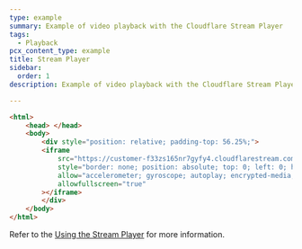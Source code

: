```yaml
---
type: example
summary: Example of video playback with the Cloudflare Stream Player
tags:
  - Playback
pcx_content_type: example
title: Stream Player
sidebar:
  order: 1
description: Example of video playback with the Cloudflare Stream Player

---
```


```html
<html>
	<head> </head>
	<body>
		<div style="position: relative; padding-top: 56.25%;">
		<iframe
			src="https://customer-f33zs165nr7gyfy4.cloudflarestream.com/6b9e68b07dfee8cc2d116e4c51d6a957/iframe?poster=https%3A%2F%2Fcustomer-f33zs165nr7gyfy4.cloudflarestream.com%2F6b9e68b07dfee8cc2d116e4c51d6a957%2Fthumbnails%2Fthumbnail.jpg%3Ftime%3D%26height%3D600"
			style="border: none; position: absolute; top: 0; left: 0; height: 100%; width: 100%;"
			allow="accelerometer; gyroscope; autoplay; encrypted-media; picture-in-picture;"
			allowfullscreen="true"
		></iframe>
		</div>
	</body>
</html>
```

Refer to the [Using the Stream Player](/stream/viewing-videos/using-the-stream-player/) for more information.
